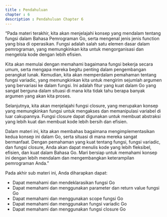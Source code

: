 ```yaml
---
title : Pendahuluan
chapter : 6
description : Pendahuluan Chapter 6
---
```


“Pada materi terakhir, kita akan menjelajahi konsep yang mendalam tentang fungsi 
dalam Bahasa Pemrograman Go, serta mengenal jenis jenis function yang bisa 
di operasikan. Fungsi adalah salah satu elemen dasar dalam pemrograman, yang 
memungkinkan kita untuk mengorganisasi dan mengelola kode dengan lebih 
efisien.

Kita akan memulai dengan memahami bagaimana fungsi bekerja secara umum, 
serta mengapa mereka begitu penting dalam pengembangan perangkat lunak. 
Kemudian, kita akan memperdalam pemahaman tentang fungsi variadic, yang 
memungkinkan kita untuk mengirim sejumlah argumen yang bervariasi ke dalam 
fungsi. Ini adalah fitur yang kuat dalam Go yang sangat berguna dalam situasi 
di mana kita tidak tahu berapa banyak argumen yang akan kita proses.

Selanjutnya, kita akan menjelajahi fungsi closure, yang merupakan konsep yang 
memungkinkan fungsi untuk mengakses dan memanipulasi variabel di luar 
cakupannya. Fungsi closure dapat digunakan untuk membuat abstraksi yang lebih 
kuat dan membuat kode lebih bersih dan efisien.

Dalam materi ini, kita akan membahas bagaimana mengimplementasikan kedua 
konsep ini dalam Go, serta situasi di mana mereka sangat bermanfaat. Dengan 
pemahaman yang kuat tentang fungsi, fungsi variadic, dan fungsi closure, Anda 
akan dapat menulis kode yang lebih fleksibel, efisien, dan kuat dalam Bahasa 
Go. Mari bersiap untuk memahami konsep ini dengan lebih mendalam dan 
mengembangkan keterampilan pemrograman Anda.”

Pada akhir sub materi ini, Anda diharapkan dapat:

- Dapat memahami dan mendeklarasikan fungsi Go
- Dapat memahami dan menggunakan parameter dan return value fungsi Go
- Dapat memahami dan menggunakan scope fungsi Go
- Dapat memahami dan menggunakan fungsi variadic Go
- Dapat memahami dan menggunakan fungsi closure Go
